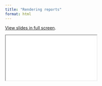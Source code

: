 ```yaml
---
title: "Rendering reports"
format: html
---
```


[View slides in full screen](3-render.qmd).

```{=html}
<iframe class="slides" src="3-render.html""></iframe>
```
